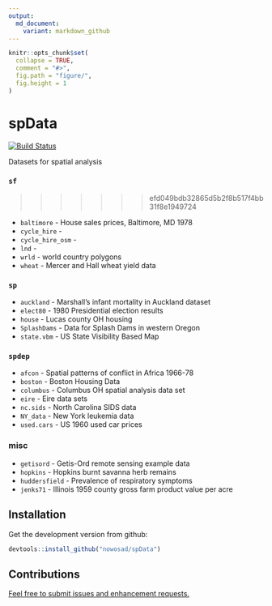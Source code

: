 ```yaml
---
output:
  md_document:
    variant: markdown_github
---
```


<!-- README.md is generated from README.Rmd. Please edit that file -->

```r
knitr::opts_chunk$set(
  collapse = TRUE,
  comment = "#>",
  fig.path = "figure/",
  fig.height = 1
)
```

# spData 

[![Build Status](https://travis-ci.org/Nowosad/spData.png?branch=master)](https://travis-ci.org/Nowosad/spData)

Datasets for spatial analysis

### `sf`
>>>>>>> efd049bdb32865d5b2f8b517f4bb31f8e1949724

- `baltimore` - House sales prices, Baltimore, MD 1978
- `cycle_hire` - 
- `cycle_hire_osm` - 
- `lnd` - 
- `wrld` - world country polygons
- `wheat` - Mercer and Hall wheat yield data

### `sp`

- `auckland` - Marshall's infant mortality in Auckland dataset
- `elect80` - 1980 Presidential election results
- `house` - Lucas county OH housing
- `SplashDams` - Data for Splash Dams in western Oregon
- `state.vbm` - US State Visibility Based Map

### `spdep`

- `afcon` - Spatial patterns of conflict in Africa 1966-78
- `boston` - Boston Housing Data
- `columbus` - Columbus OH spatial analysis data set
- `eire` - Eire data sets
- `nc.sids` - North Carolina SIDS data
- `NY_data` - New York leukemia data
- `used.cars` - US 1960 used car prices

### misc

- `getisord` - Getis-Ord remote sensing example data
- `hopkins` - Hopkins burnt savanna herb remains
- `huddersfield` - Prevalence of respiratory symptoms
- `jenks71` - Illinois 1959 county gross farm product value per acre

## Installation

Get the development version from github:

```R
devtools::install_github("nowosad/spData")
```

## Contributions

[Feel free to submit issues and enhancement requests.](https://github.com/Nowosad/spData/issues)
